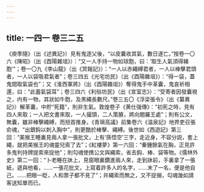 ```yaml
---
---
---
```

title: 一四一 卷三二五
---




《庾季隨》（出《述異記》）見有鬼逐父後，“以皮囊收其氣，數日遂亡。”按卷一〇六《陳昭》（出《酉陽雜俎》）：“又一人手持一物如球胞，曰：‘取生人氣須得豬胞’”；卷一〇九《李山龍》（出《冥報記》）：“一人以赤繩縛君者，一人以棒擊君頭者，一人以袋吸君氣者”；卷三四五《光宅坊民》（出《酉陽雜俎》）：“得一袋，蓋鬼間取氣袋也”；又《淮西軍將》（出《酉陽雜俎》）奪得鬼手中革囊，鬼哀祈相還，曰：“此蓄氣袋耳”；卷三四六《利俗坊民》（出《宣室志》）：“受寄者因發囊視之，内有一物，其狀如牛胞，及黑繩長數尺。”卷三五〇《浮梁張令》（出《纂異記》）解革囊，中貯“死籍”，則非生氣。敦煌卷子《黄仕强傳》：“初死之時，見有四人來取；一人把文書來取，一人撮頭，二人策腋，將向閻羅王處”；則有公文，無囊，雖非棒擊繩縛，而扭首推身。《青瑣高議》前集卷六《温泉記》地界吏召張俞魂，“出銀鈎以刺入胸中”，則更酷於棒擊、繩縛。後世如《西遊記》第三回：“美猴王睡裏見兩人拿一張批文，上有‘孫悟空’三字，走近身，不容分説，套上繩，就把美猴王的魂靈兒索了去”；《紅樓夢》第一六回：“秦鍾餘氣在胸，正見許多鬼判持牌提索來捉他”；則勾魂使携公文與繩索，省去鈎、棒、袋等物。《儒林外史》第二一回：“卜老睡在牀上，見窗眼裏鑽進兩人來，走到牀前，手裏拿了一張紙，遞與他看，……一張花批文，上寫着許多人的名字，……末了一名，便是他自己。……把眼一眨，人和票子都不見了”；并繩索而無之，又不捉搦，勾魂幾如請客送知單而已。